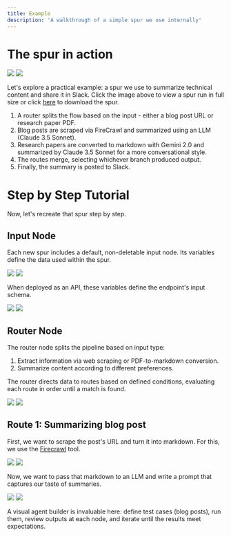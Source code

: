 ```yaml
---
title: Example
description: 'A walkthrough of a simple spur we use internally'
---
```




# The spur in action

<img className="block dark:hidden" src="/images/example_walkthrough/0_light.png" />
<img className="hidden dark:block" src="/images/example_walkthrough/0_dark.png" />


Let's explore a practical example: a spur we use to summarize technical content and share it in Slack. Click the image above to view a spur run in full size or click [here](/images/SlackSummarizer.json) to download the spur.

1) A router splits the flow based on the input - either a blog post URL or research paper PDF.
2) Blog posts are scraped via FireCrawl and summarized using an LLM (Claude 3.5 Sonnet).
3) Research papers are converted to markdown with Gemini 2.0 and summarized by Claude 3.5 Sonnet for a more conversational style.
4) The routes merge, selecting whichever branch produced output.
5) Finally, the summary is posted to Slack.

# Step by Step Tutorial

Now, let's recreate that spur step by step.

## Input Node

Each new spur includes a default, non-deletable input node. Its variables define the data used within the spur.

<img className="block dark:hidden" src="/images/example_walkthrough/2_light.png" />
<img className="hidden dark:block" src="/images/example_walkthrough/2_dark.png" />

When deployed as an API, these variables define the endpoint's input schema.

<img className="block dark:hidden" src="/images/example_walkthrough/3_light.png" />
<img className="hidden dark:block" src="/images/example_walkthrough/3_dark.png" />

## Router Node

The router node splits the pipeline based on input type:

1) Extract information via web scraping or PDF-to-markdown conversion.
2) Summarize content according to different preferences.

The router directs data to routes based on defined conditions, evaluating each route in order until a match is found.

<img className="block dark:hidden" src="/images/example_walkthrough/4_light.png" />
<img className="hidden dark:block" src="/images/example_walkthrough/4_dark.png" />

## Route 1: Summarizing blog post

First, we want to scrape the post's URL and turn it into markdown. For this, we use the [Firecrawl](https://www.firecrawl.dev/) tool.

<img className="block dark:hidden" src="/images/example_walkthrough/5_light.gif" />
<img className="hidden dark:block" src="/images/example_walkthrough/5_dark.gif" />

Now, we want to pass that markdown to an LLM and write a prompt that captures our taste of summaries.

<img className="block dark:hidden" src="/images/example_walkthrough/6_light.gif" />
<img className="hidden dark:block" src="/images/example_walkthrough/6_dark.gif" />

A visual agent builder is invaluable here: define test cases (blog posts), run them, review outputs at each node, and iterate until the results meet expectations.
